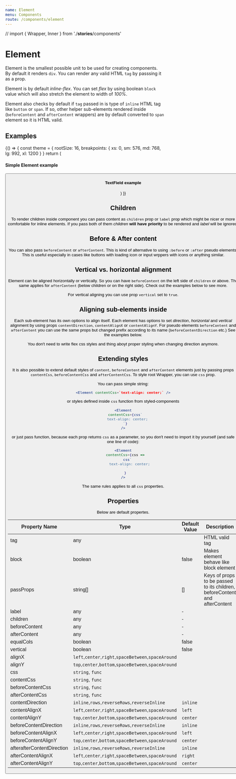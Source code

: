 ```yaml
---
name: Element
menu: Components
route: /components/element
---
```


// import { Wrapper, Inner } from './__stories__/components'

# Element

Element is the smallest possible unit to be used for creating components.
By default it renders `div`. You can render any valid HTML `tag` by passsing
it as a prop.

Element is by default _inline-flex_. You can set _flex_ by using boolean `block`
value which will also stretch the element to width of _100%_.

Element also checks by default if `tag` passed in is type of `inline` HTML tag
like `button` or `span`. If so, other helper sub-elements rendered
inside (`beforeContent` and `afterContent` wrappers) are by default converted
to `span` element so it is HTML valid.

## Examples

<Playground>
  {() => {
    const theme = {
      rootSize: 16,
      breakpoints: {
        xs: 0,
        sm: 576,
        md: 768,
        lg: 992,
        xl: 1200
      }
    }
    return (
      <ThemeProvider theme={theme}>
        <Fragment>
          <h4>Simple Element example</h4>
          <Button />
          <h4>TextField example</h4>
          <TextField
            label="This is a Text Field"
            placeholder="Type something..."
          />
        </Fragment>
      </ThemeProvider>
    )
  }}
</Playground>

## Children

To render children inside component you can pass content as `children` prop
or `label` prop which might be nicer or more comfortable for inline elements.
If you pass both of them _children_ **will have priority** to be rendered
and _label_ will be ignored.

## Before & After content

You can also pass `beforeContent` or `afterContent`. This is kind of alternative
to using `:before` or `:after` pseudo elements. This is useful especially in cases
like buttons with loading icon or input wrppers with icons or anything similar.

## Vertical vs. horizontal alignment

Element can be aligned horizontally or vertically. So you can have `beforeContent`
on the left side of `children` or above. The same applies for `afterContent`
(below children or on the right side). Check out the examples below to see more.

For vertical aligning you can use prop `vertical` set to `true`.

## Aligning sub-elements inside

Each sub-element has its own options to align itself. Each element has options to set
_direction_, _horizontal_ and _vertical_ alignment by using props `contentDirection`,
`contentAlignX` or `contentAlignY`. For pseudo elements `beforeContent` and `afterContent`
you can use the same props but changed prefix according to its name
(`beforeContentDirection` etc.) See the examples below.

You don't need to write flex css styles and thing aboyt proper styling when changing
direction anymore.

<!-- // <Playground>
// <Fragment>
// <Wrapper beforeContent={Inner} afterContent={Inner}>
// <Inner />
// </Wrapper>
// <Wrapper block beforeContent={Inner} afterContent={Inner}>
// <Inner />
// </Wrapper>
// <Wrapper
// block
// beforeContent={Inner}
// afterContent={Inner}
// beforeContentAlignY="top"
// contentAlignY="top"
// afterContentAlignY="top"
// >
// <Inner />
// </Wrapper>
// <Wrapper
// block
// beforeContent={Inner}
// afterContent={Inner}
// beforeContentAlignY="bottom"
// contentAlignY="bottom"
// afterContentAlignY="bottom"
// >
// <Inner />
// </Wrapper>
// <Wrapper
// block
// beforeContent={Inner}
// afterContent={Inner}
// beforeContentAlignY="top"
// contentAlignY="center"
// afterContentAlignY="bottom"
// >
// <Inner />
// </Wrapper>
// <Wrapper
// block
// beforeContent={Inner}
// afterContent={Inner}
// beforeContentAlignY="bottom"
// contentAlignY="center"
// afterContentAlignY="top"
// >
// <Inner />
// </Wrapper>
// <Wrapper
// block
// beforeContent={Inner}
// afterContent={Inner}
// beforeContentAlignX="left"
// contentAlignX="left"
// afterContentAlignX="left"
// >
// <Inner />
// </Wrapper>
// <Wrapper
// block
// beforeContent={Inner}
// afterContent={Inner}
// beforeContentAlignX="center"
// contentAlignX="center"
// afterContentAlignX="center"
// >
// <Inner />
// </Wrapper>
// <Wrapper
// block
// beforeContent={Inner}
// afterContent={Inner}
// beforeContentAlignX="right"
// contentAlignX="right"
// afterContentAlignX="right"
// >
// <Inner />
// </Wrapper>
// <Wrapper
// block
// beforeContent={Inner}
// afterContent={Inner}
// beforeContentAlignX="left"
// contentAlignX="center"
// afterContentAlignX="right"
// >
// <Inner />
// </Wrapper>
// <Wrapper
// block
// beforeContent={Inner}
// afterContent={Inner}
// beforeContentAlignX="right"
// contentAlignX="center"
// afterContentAlignX="left"
// >
// <Inner />
// </Wrapper>
// </Fragment>
// </Playground> -->

## Extending styles

It is also possible to extend default styles of `content`, `beforeContent`
and `afterContent` elements just by passing props `contentCss`, `beforeContentCss`
and `afterContentCss`. To style root Wrapper, you can use `css` prop.

You can pass simple string:

```jsx
<Element contentCss=`text-align: center;` />
```

or styles defined inside `css` function from styled-components

```jsx
<Element
  contentCss={css`
    text-align: center;
  `}
/>
```

or just pass function, because each prop returns `css` as a parameter,
so you don't need to import it by yourself (and safe one line of code):

```jsx
<Element
  contentCss={css =>
    css`
      text-align: center;
    `
  }
/>
```

The same rules applies to all `css` properties.

## Properties

Below are default propertes.

| Property Name              | Type                                                 | Default Value | Description                                                                |
| -------------------------- | ---------------------------------------------------- | ------------- | -------------------------------------------------------------------------- |
| tag                        | any                                                  |               | HTML valid tag                                                             |
| block                      | boolean                                              | false         | Makes element behave like block element                                    |
| passProps                  | string[]                                             | []            | Keys of props to be passed to its children, beforeContent and afterContent |
| label                      | any                                                  | -             |                                                                            |
| children                   | any                                                  | -             |                                                                            |
| beforeContent              | any                                                  | -             |                                                                            |
| afterContent               | any                                                  | -             |                                                                            |
| equalCols                  | boolean                                              | false         |                                                                            |
| vertical                   | boolean                                              | false         |                                                                            |
| alignX                     | `left`,`center`,`right`,`spaceBetween`,`spaceAround` |               |                                                                            |
| alignY                     | `top`,`center`,`bottom`,`spaceBetween`,`spaceAround` |               |                                                                            |
| css                        | `string`, `func`                                     |               |                                                                            |
| contentCss                 | `string`, `func`                                     |               |                                                                            |
| beforeContentCss           | `string`, `func`                                     |               |                                                                            |
| afterContentCss            | `string`, `func`                                     |               |                                                                            |
| contentDirection           | `inline`,`rows`,`reverseRows`,`reverseInline`        | `inline`      |                                                                            |
| contentAlignX              | `left`,`center`,`right`,`spaceBetween`,`spaceAround` | `left`        |                                                                            |
| contentAlignY              | `top`,`center`,`bottom`,`spaceBetween`,`spaceAround` | `center`      |                                                                            |
| beforeContentDirection     | `inline`,`rows`,`reverseRows`,`reverseInline`        | `inline`      |                                                                            |
| beforeContentAlignX        | `left`,`center`,`right`,`spaceBetween`,`spaceAround` | `left`        |                                                                            |
| beforeContentAlignY        | `top`,`center`,`bottom`,`spaceBetween`,`spaceAround` | `center`      |                                                                            |
| afterafterContentDirection | `inline`,`rows`,`reverseRows`,`reverseInline`        | `inline`      |                                                                            |
| afterContentAlignX         | `left`,`center`,`right`,`spaceBetween`,`spaceAround` | `right`       |                                                                            |
| afterContentAlignY         | `top`,`center`,`bottom`,`spaceBetween`,`spaceAround` | `center`      |                                                                            |
